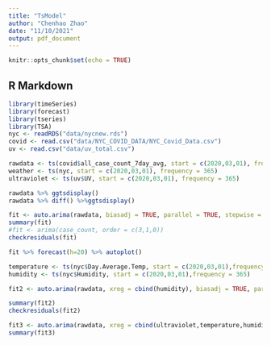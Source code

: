 ```yaml
---
title: "TsModel"
author: "Chenhao Zhao"
date: "11/10/2021"
output: pdf_document
---
```


```r
knitr::opts_chunk$set(echo = TRUE)
```

## R Markdown
```r
library(timeSeries)
library(forecast)
library(tseries)
library(TSA)
nyc <- readRDS("data/nycnew.rds")
covid <- read.csv("data/NYC_COVID_DATA/NYC_Covid_Data.csv")
uv <- read.csv("data/uv_total.csv")

rawdata <- ts(covid$all_case_count_7day_avg, start = c(2020,03,01), frequency = 365)
weather <- ts(nyc, start = c(2020,03,01), frequency = 365)
ultraviolet <- ts(uv$UV, start = c(2020,03,01), frequency = 365)
```

```r
rawdata %>% ggtsdisplay()
rawdata %>% diff() %>%ggtsdisplay()
```

```r
fit <- auto.arima(rawdata, biasadj = TRUE, parallel = TRUE, stepwise = FALSE)
summary(fit)
#fit <- arima(case_count, order = c(3,1,0))
checkresiduals(fit)
```

```r
fit %>% forecast(h=20) %>% autoplot()
```


```r
temperature <- ts(nyc$Day.Average.Temp, start = c(2020,03,01),frequency = 365)
humidity <- ts(nyc$Humidity, start = c(2020,03,01),frequency = 365)

fit2 <- auto.arima(rawdata, xreg = cbind(humidity), biasadj = TRUE, parallel = TRUE, stepwise = FALSE)

summary(fit2)
checkresiduals(fit2)
```

```r
fit3 <- auto.arima(rawdata, xreg = cbind(ultraviolet,temperature,humidity) , biasadj = TRUE, parallel = TRUE, stepwise = FALSE)
summary(fit3)
```

